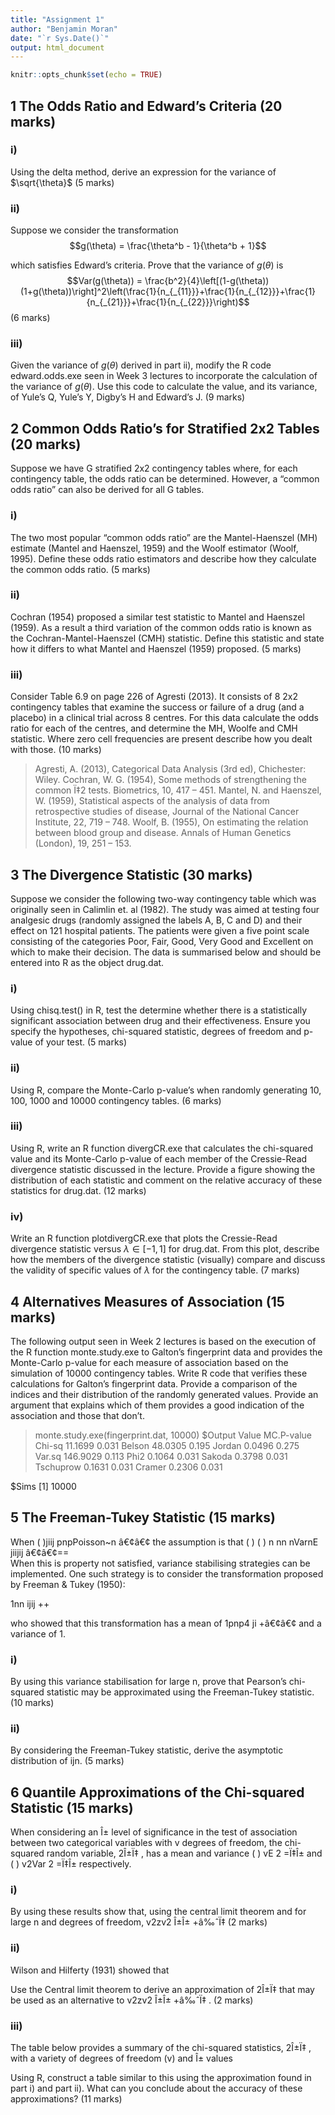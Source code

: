 ```yaml
---
title: "Assignment 1"
author: "Benjamin Moran"
date: "`r Sys.Date()`"
output: html_document
---
```


```r
knitr::opts_chunk$set(echo = TRUE)
```

## 1 The Odds Ratio and Edward's Criteria  (20 marks) 

### i)
Using the delta method, derive an expression for the variance of $\sqrt{\theta}$ (5 marks)

### ii) 
Suppose we consider the transformation  
$$g(\theta) = \frac{\theta^b - 1}{\theta^b + 1}$$

which satisfies Edward's criteria. Prove that the variance of $g(\theta)$ is 
$$Var(g(\theta)) = \frac{b^2}{4}\left[(1-g(\theta))(1+g(\theta))\right]^2\left(\frac{1}{n_{_{11}}}+\frac{1}{n_{_{12}}}+\frac{1}{n_{_{21}}}+\frac{1}{n_{_{22}}}\right)$$
(6 marks) 

### iii)
Given the variance of $g(\theta)$ derived in part ii), modify the R code edward.odds.exe seen in Week 3 lectures to incorporate the calculation of the variance of  $g(\theta)$. Use this code to calculate the value, and its variance, of Yule's Q, Yule's Y, Digby's H and Edward's J. (9 marks) 

## 2 Common Odds Ratio's for Stratified 2x2 Tables  (20 marks) 
Suppose we have G stratified 2x2 contingency tables where, for each contingency table, the odds ratio can be determined. However, a "common odds ratio" can also be derived for all G tables. 

### i)
The two most popular "common odds ratio" are the Mantel-Haenszel (MH) estimate (Mantel and Haenszel, 1959) and the Woolf estimator (Woolf, 1995). Define these odds ratio estimators and describe how they calculate the common odds ratio. (5 marks) 

### ii) 
Cochran (1954) proposed a similar test statistic to Mantel and Haenszel (1959). As a result a third variation of the common odds ratio is known as the Cochran-Mantel-Haenszel (CMH) statistic. Define this statistic and state how it differs to what Mantel and Haenszel (1959) proposed. (5 marks) 

### iii)
Consider Table 6.9 on page 226 of Agresti (2013). It consists of 8 2x2 contingency tables that examine the success or failure of a drug (and a placebo) in a clinical trial across 8 centres. For this data calculate the odds ratio for each of the centres, and determine the MH, Woolfe and CMH statistic. Where zero cell frequencies are present describe how you dealt with those. (10 marks) 
 
> Agresti, A. (2013), Categorical Data Analysis (3rd ed), Chichester: Wiley. 
Cochran, W. G. (1954), Some methods of strengthening the common Ï‡2 tests. Biometrics, 10, 417 -- 451. 
Mantel, N. and Haenszel, W. (1959), Statistical aspects of the analysis of data from retrospective studies of 
disease, Journal of the National Cancer Institute, 22, 719 -- 748. 
Woolf, B. (1955), On estimating the relation between blood group and disease. Annals of Human Genetics 
(London), 19, 251 -- 153. 
 
## 3 The Divergence Statistic (30 marks) 
Suppose we consider the following two-way contingency table which was originally seen in Calimlin et. al (1982). The study was aimed at testing four analgesic drugs (randomly assigned the labels A, B, C and D) and their effect on 121 hospital patients. The patients were  given a five point scale consisting of the categories Poor, Fair, Good, Very Good and Excellent on which to make their decision. The data is summarised below and should be entered into R as the object drug.dat. 

### i)
Using chisq.test() in R, test the determine whether there is a statistically significant association between drug and their effectiveness. Ensure you specify the hypotheses, chi-squared statistic, degrees of freedom and p-value of your test. 
(5 marks)

### ii)
Using R, compare the Monte-Carlo p-value's when randomly generating 10, 100, 1000 and 10000 contingency tables. (6 marks) 

### iii)
Using R, write an R function divergCR.exe that calculates the chi-squared value and its Monte-Carlo p-value of each member of the Cressie-Read divergence statistic discussed in the lecture. Provide a figure showing the distribution of each statistic and comment on the relative accuracy of these statistics for drug.dat.  (12 marks)

### iv)
Write an R function plotdivergCR.exe that plots the Cressie-Read divergence statistic versus $\lambda \in [-1,1]$ for drug.dat. From this plot, describe how the members of the divergence statistic (visually) compare and discuss the validity of specific values of $\lambda$ for the contingency table. (7 marks)

## 4 Alternatives Measures of Association (15 marks) 
The following output seen in Week 2 lectures is based on the execution of the R function monte.study.exe to Galton's fingerprint data and provides the Monte-Carlo p-value for each measure of association based on the simulation of 10000 contingency tables. Write R code that verifies these calculations for Galton's fingerprint data. Provide a comparison of the indices and their distribution of the randomly generated values. Provide an argument that explains which of them provides a good indication of the association and those that don't. 
     
> monte.study.exe(fingerprint.dat, 10000) 
$Output 
             Value MC.P-value 
Chi-sq     11.1699 0.031 
Belson     48.0305 0.195 
Jordan      0.0496 0.275 
Var.sq    146.9029 0.113 
Phi2        0.1064 0.031 
Sakoda      0.3798 0.031 
Tschuprow   0.1631 0.031 
Cramer      0.2306 0.031 
 
$Sims 
[1] 10000 

## 5 The Freeman-Tukey Statistic (15 marks) 

When ( )jiij pnpPoisson~n â€¢â€¢  the assumption is that 
( ) ( )
n
nn
nVarnE jiijij
â€¢â€¢==  
When this is property not satisfied, variance stabilising strategies can be implemented. One such strategy is to consider the transformation proposed by Freeman & Tukey (1950): 
 
1nn ijij ++  
 
who showed that this transformation has a mean of 1pnp4 ji +â€¢â€¢  and a variance of 1. 

### i) 
By using this variance stabilisation for large n, prove that Pearson's chi-squared statistic may be approximated using the Freeman-Tukey statistic. (10 marks)

### ii)
By considering the Freeman-Tukey statistic, derive the asymptotic distribution of ijn. (5 marks)

## 6 Quantile Approximations of the Chi-squared Statistic (15 marks) 
When considering an Î± level of significance in the test of association between two categorical variables with v degrees of freedom, the chi-squared random variable, 2Î±Ï‡ , has a mean and variance ( ) vE 2 =Ï‡Î±  and ( ) v2Var 2 =Ï‡Î±  respectively.

### i)
By using these results show that, using the central limit theorem and for large n and degrees of freedom, v2zv2 Î±Î± +â‰ˆÏ‡     (2 marks)

### ii)
Wilson and Hilferty (1931) showed that 

Use the Central limit theorem to derive an approximation of 2Î±Ï‡ that may be used as an alternative to v2zv2 Î±Î± +â‰ˆÏ‡ . (2 marks)

### iii)
The table below provides a summary of the chi-squared statistics, 2Î±Ï‡ , with a variety of degrees of freedom (v) and Î± values 
 
Using R, construct a table similar to this using the approximation found in part i) and part ii). What can you conclude about the accuracy of these approximations? (11 marks)